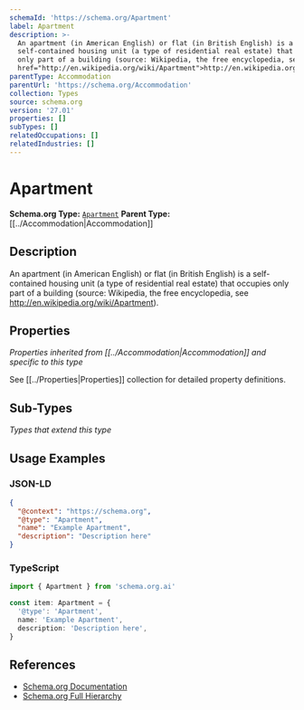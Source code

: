 ```yaml
---
schemaId: 'https://schema.org/Apartment'
label: Apartment
description: >-
  An apartment (in American English) or flat (in British English) is a
  self-contained housing unit (a type of residential real estate) that occupies
  only part of a building (source: Wikipedia, the free encyclopedia, see <a
  href="http://en.wikipedia.org/wiki/Apartment">http://en.wikipedia.org/wiki/Apartment</a>).
parentType: Accommodation
parentUrl: 'https://schema.org/Accommodation'
collection: Types
source: schema.org
version: '27.01'
properties: []
subTypes: []
relatedOccupations: []
relatedIndustries: []
---
```

# Apartment

**Schema.org Type:** [`Apartment`](https://schema.org/Apartment)
**Parent Type:** [[../Accommodation|Accommodation]]

## Description

An apartment (in American English) or flat (in British English) is a self-contained housing unit (a type of residential real estate) that occupies only part of a building (source: Wikipedia, the free encyclopedia, see <a href="http://en.wikipedia.org/wiki/Apartment">http://en.wikipedia.org/wiki/Apartment</a>).

## Properties

*Properties inherited from [[../Accommodation|Accommodation]] and specific to this type*

See [[../Properties|Properties]] collection for detailed property definitions.

## Sub-Types

*Types that extend this type*

## Usage Examples

### JSON-LD

```json
{
  "@context": "https://schema.org",
  "@type": "Apartment",
  "name": "Example Apartment",
  "description": "Description here"
}
```

### TypeScript

```typescript
import { Apartment } from 'schema.org.ai'

const item: Apartment = {
  '@type': 'Apartment',
  name: 'Example Apartment',
  description: 'Description here',
}
```

## References

- [Schema.org Documentation](https://schema.org/Apartment)
- [Schema.org Full Hierarchy](https://schema.org/docs/full.html)
